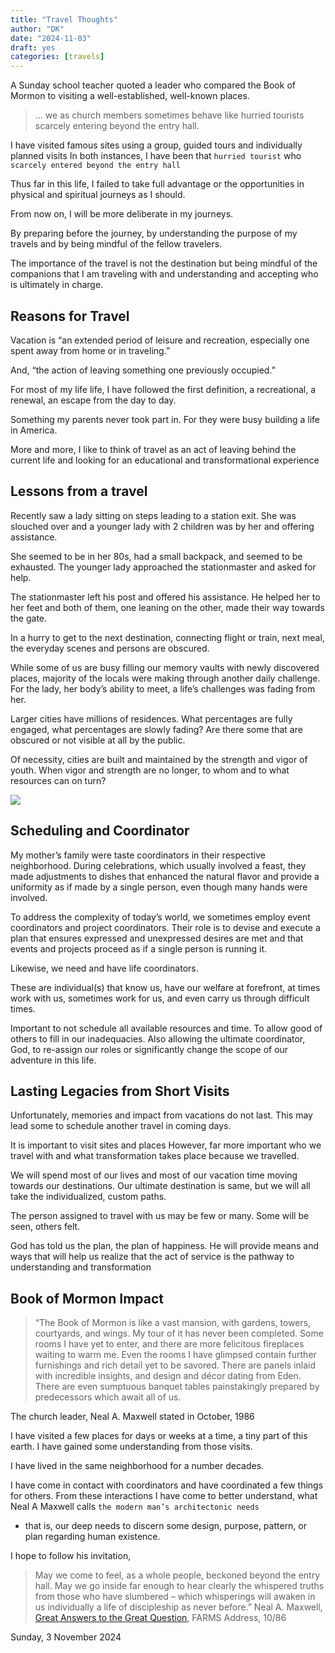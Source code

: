 ```yaml
---
title: "Travel Thoughts"
author: "DK"
date: "2024-11-03"
draft: yes
categories: [travels]
---
```


A Sunday school teacher quoted a leader who compared the Book of Mormon to visiting a well-established, well-known places.

> ... we as church members sometimes behave like hurried tourists scarcely entering beyond the entry hall.

I have visited famous sites using a group, guided tours and individually planned visits In both instances, I have been that `hurried tourist` who `scarcely entered beyond the entry hall`

Thus far in this life, I failed to take full advantage or the opportunities in physical and spiritual journeys as I should.

From now on, I will be more deliberate in my journeys.

By preparing before the journey, by understanding the purpose of my travels and by being mindful of the fellow travelers.

The importance of the travel is not the destination but being mindful of the companions that I am traveling with and understanding and accepting who is ultimately in charge.

## Reasons for Travel

Vacation is "an extended period of leisure and recreation, especially one spent away from home or in traveling."

And, "the action of leaving something one previously occupied."

For most of my life life, I have followed the first definition, a recreational, a renewal, an escape from the day to day.

Something my parents never took part in. For they were busy building a life in America.

More and more, I like to think of travel as an act of leaving behind the current life and looking for an educational and transformational experience

## Lessons from a travel

Recently saw a lady sitting on steps leading to a station exit. She was slouched over and a younger lady with 2 children was by her and offering assistance.

She seemed to be in her 80s, had a small backpack, and seemed to be exhausted. The younger lady approached the stationmaster and asked for help.

The stationmaster left his post and offered his assistance. He helped her to her feet and both of them, one leaning on the other, made their way towards the gate.

In a hurry to get to the next destination, connecting flight or train, next meal, the everyday scenes and persons are obscured.

While some of us are busy filling our memory vaults with newly discovered places, majority of the locals were making through another daily challenge. For the lady, her body's ability to meet, a life's challenges was fading from her.

Larger cities have millions of residences. What percentages are fully engaged, what percentages are slowly fading? Are there some that are obscured or not visible at all by the public.

Of necessity, cities are built and maintained by the strength and vigor of youth. When vigor and strength are no longer, to whom and to what resources can on turn?

![](images/20241030_091131.jpg)

## Scheduling and Coordinator

My mother's family were taste coordinators in their respective neighborhood. During celebrations, which usually involved a feast, they made adjustments to dishes that enhanced the natural flavor and provide a uniformity as if made by a single person, even though many hands were involved.

To address the complexity of today's world, we sometimes employ event coordinators and project coordinators. Their role is to devise and execute a plan that ensures expressed and unexpressed desires are met and that events and projects proceed as if a single person is running it.

Likewise, we need and have life coordinators.

These are individual(s) that know us, have our welfare at forefront, at times work with us, sometimes work for us, and even carry us through difficult times.

Important to not schedule all available resources and time. To allow good of others to fill in our inadequacies. Also allowing the ultimate coordinator, God, to re-assign our roles or significantly change the scope of our adventure in this life.

## Lasting Legacies from Short Visits

Unfortunately, memories and impact from vacations do not last. This may lead some to schedule another travel in coming days.

It is important to visit sites and places However, far more important who we travel with and what transformation takes place because we travelled.

We will spend most of our lives and most of our vacation time moving towards our destinations. Our ultimate destination is same, but we will all take the individualized, custom paths.

The person assigned to travel with us may be few or many. Some will be seen, others felt.

God has told us the plan, the plan of happiness. He will provide means and ways that will help us realize that the act of service is the pathway to understanding and transformation

## Book of Mormon Impact

> “The Book of Mormon is like a vast mansion, with gardens, towers, courtyards, and wings. My tour of it has never been completed. Some rooms I have yet to enter, and there are more felicitous fireplaces waiting to warm me. Even the rooms I have glimpsed contain further furnishings and rich detail yet to be savored. There are panels inlaid with incredible insights, and design and décor dating from Eden. There are even sumptuous banquet tables painstakingly prepared by predecessors which await all of us.

The church leader, Neal A. Maxwell stated in October, 1986

I have visited a few places for days or weeks at a time, a tiny part of this earth. I have gained some understanding from those visits.

I have lived in the same neighborhood for a number decades.

I have come in contact with coordinators and have coordinated a few things for others. From these interactions I have come to better understand, what Neal A Maxwell calls `the modern man’s architectonic needs`

-   that is, our deep needs to discern some design, purpose, pattern, or plan regarding human existence.

I hope to follow his invitation,

> May we come to feel, as a whole people, beckoned beyond the entry hall. May we go inside far enough to hear clearly the whispered truths from those who have slumbered – which whisperings will awaken in us individually a life of discipleship as never before.” Neal A. Maxwell, [Great Answers to the Great Question](http://speeches.byu.edu/?act=viewitem&id=918&tid=2 "Great Answers to the Great Question"), FARMS Address, 10/86

Sunday, 3 November 2024
